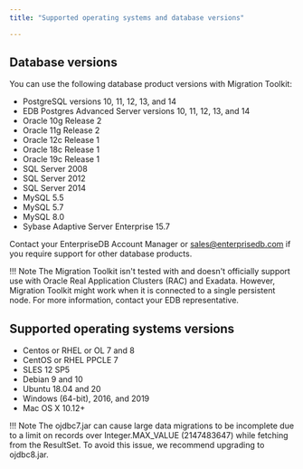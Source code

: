 ```yaml
---
title: "Supported operating systems and database versions"

---
```


<div id="supported_operating_systems_and_database_versions" class="registered_link"></div>

## Database versions

You can use the following database product versions with Migration Toolkit:

-   PostgreSQL versions 10, 11, 12, 13, and 14
-   EDB Postgres Advanced Server versions 10, 11, 12, 13, and 14
-   Oracle 10g Release 2
-   Oracle 11g Release 2
-   Oracle 12c Release 1
-   Oracle 18c Release 1
-   Oracle 19c Release 1
-   SQL Server 2008
-   SQL Server 2012
-   SQL Server 2014
-   MySQL 5.5
-   MySQL 5.7
-   MySQL 8.0
-   Sybase Adaptive Server Enterprise 15.7

Contact your EnterpriseDB Account Manager or [sales@enterprisedb.com](mailto:sales@enterprisedb.com) if you require support for other database products.

!!! Note
    The Migration Toolkit isn't tested with and doesn't officially support use with Oracle Real Application Clusters (RAC) and Exadata. However, Migration Toolkit might work when it is connected to a single persistent node. For more information, contact your EDB representative.

## Supported operating systems versions

-   Centos or RHEL or OL 7 and 8
-   CentOS or RHEL PPCLE 7
-   SLES 12 SP5
-   Debian 9 and 10
-   Ubuntu 18.04 and 20
-   Windows (64-bit), 2016, and 2019
-   Mac OS X 10.12+

!!! Note
    The ojdbc7.jar can cause large data migrations to be incomplete due to a limit on records over Integer.MAX_VALUE (2147483647) while fetching from the ResultSet. To avoid this issue, we recommend upgrading to ojdbc8.jar.
